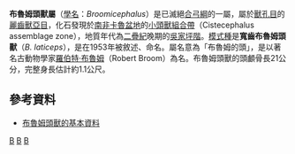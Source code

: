 {{Automatic Taxobox
| taxon = Broomicephalus
| authority = Brink & Kitching, 1953
| fossil_range = [[二疊紀|二疊紀]]晚期{{fossil_range|吳家坪階}}
| image = Broomicephalus1DB.jpg
| type_species = '''寬齒布魯姆頭獸<br>''Broomicephalus laticeps'''''
| type_species_authority = Brink & Kitching, 1953 
}}

'''布魯姆頭獸屬'''（[[學名|學名]]：''Broomicephalus''）是已滅絕[[合弓綱|合弓綱]]的一屬，屬於[[獸孔目|獸孔目]]的[[麗齒獸亞目|麗齒獸亞目]]，化石發現於[[南非|南非]][[卡魯盆地|卡魯盆地]]的[[小頭獸組合帶|小頭獸組合帶]]（Cistecephalus assemblage zone），地質年代為[[二疊紀|二疊紀]]晚期的[[吳家坪階|吳家坪階]]。[[模式種|模式種]]是'''寬齒布魯姆頭獸'''（''B. laticeps''），是在1953年被敘述、命名。屬名意為「布魯姆的頭」，是以著名古動物學家[[羅伯特·布魯姆|羅伯特·布魯姆]]（Robert Broom）為名。布魯姆頭獸的頭顱骨長21公分，完整身長估計約1.1公尺。

==參考資料==
*[http://www.palaeocritti.com/by-group/gorgonopsia/broomicephalus 布魯姆頭獸的基本資料] {{Wayback|url=http://www.palaeocritti.com/by-group/gorgonopsia/broomicephalus |date=20160314164609 }}
{{Taxonbar}}
[[Category:麗齒獸亞目|B]]
[[Category:二疊紀合弓類|B]]
[[Category:_1953年描述的分类群|B]]

{{synapsida-stub}}